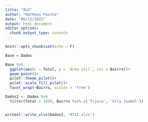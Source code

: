 ```yaml
---
title: "OLX"
author: "Matheus Pasche"
date: "06/12/2021"
output: html_document
editor_options: 
  chunk_output_type: console
---
```


```r
knitr::opts_chunk$set(echo = F)

Base = Dados 

```


```r
Base %>% 
  ggplot(aes(x = Total, y = `Área útil`, col = Bairro))+
  geom_point()+
  pilot::theme_pilot()+
  pilot::scale_fill_pilot()+
  facet_wrap(~Bairro, scales = 'free')
```

```r
Dados2 <- Dados %>% 
  filter(Total < 1650, Bairro %in% c('Tijuca', 'Vila Isabel')) 


writexl::write_xlsx(Dados2, '0712.xlsx')

```

